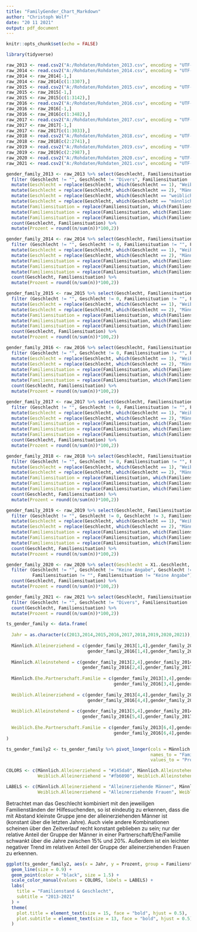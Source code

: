 ```yaml
---
title: "FamilyGender_Chart_Markdown"
author: "Christoph Wolf"
date: "20 11 2021"
output: pdf_document
---
```


```r
knitr::opts_chunk$set(echo = FALSE)
```

```r
library(tidyverse)
```

```r
raw_2013 <- read.csv2("A:/Rohdaten/Rohdaten_2013.csv", encoding = "UTF-8")
raw_2014 <- read.csv2("A:/Rohdaten/Rohdaten_2014.csv", encoding = "UTF-8")
raw_2014 <- raw_2014[-1,]
raw_2014 <- raw_2014[c(1:3307),]
raw_2015 <- read.csv2("A:/Rohdaten/Rohdaten_2015.csv", encoding = "UTF-8")
raw_2015 <- raw_2015[-1,]
raw_2015 <- raw_2015[c(1:3142),]
raw_2016 <- read.csv2("A:/Rohdaten/Rohdaten_2016.csv", encoding = "UTF-8")
raw_2016 <- raw_2016[-1,]
raw_2016 <- raw_2016[c(1:3482),]
raw_2017 <- read.csv2("A:/Rohdaten/Rohdaten_2017.csv", encoding = "UTF-8")
raw_2017 <- raw_2017[-1,]
raw_2017 <- raw_2017[c(1:3033),]
raw_2018 <- read.csv2("A:/Rohdaten/Rohdaten_2018.csv", encoding = "UTF-8")
raw_2018 <- raw_2018[c(2:2741),]
raw_2019 <- read.csv2("A:/Rohdaten/Rohdaten_2019.csv", encoding = "UTF-8")
raw_2019 <- raw_2019[c(2:2987),]
raw_2020 <- read.csv2("A:/Rohdaten/Rohdaten_2020.csv", encoding = "UTF-8")
raw_2021 <- read.csv2("A:/Rohdaten/Rohdaten_2021.csv", encoding = "UTF-8")
```

```r
gender_family_2013 <- raw_2013 %>% select(Geschlecht, Familiensituation) %>%
  filter (Geschlecht != "", Geschlecht != "Divers", Familiensituation != "") %>%
  mutate(Geschlecht = replace(Geschlecht, which(Geschlecht == 1), "Weiblich")) %>%
  mutate(Geschlecht = replace(Geschlecht, which(Geschlecht == 2), "Männlich")) %>%
  mutate(Geschlecht = replace(Geschlecht, which(Geschlecht == "weiblich"), "Weiblich")) %>%
  mutate(Geschlecht = replace(Geschlecht, which(Geschlecht == "männlich"), "Männlich")) %>%
  mutate(Familiensituation = replace(Familiensituation, which(Familiensituation == 1), "Alleinstehend (Einpersonenhaushalt)")) %>%
  mutate(Familiensituation = replace(Familiensituation, which(Familiensituation == 2), "Ehe/Partnerschaft/Familie")) %>%
  mutate(Familiensituation = replace(Familiensituation, which(Familiensituation == 3), "Alleinerziehend (Ein-Eltern-Familie)")) %>%
  count(Geschlecht, Familiensituation) %>%
  mutate(Prozent = round((n/sum(n))*100,2))

gender_family_2014 <- raw_2014 %>% select(Geschlecht, Familiensituation) %>%
  filter (Geschlecht != "", Geschlecht != 0, Familiensituation != "", Familiensituation != 0) %>%
  mutate(Geschlecht = replace(Geschlecht, which(Geschlecht == 1), "Weiblich")) %>%
  mutate(Geschlecht = replace(Geschlecht, which(Geschlecht == 2), "Männlich")) %>%
  mutate(Familiensituation = replace(Familiensituation, which(Familiensituation == 1), "Alleinstehend (Einpersonenhaushalt)")) %>%
  mutate(Familiensituation = replace(Familiensituation, which(Familiensituation == 2), "Ehe/Partnerschaft/Familie")) %>%
  mutate(Familiensituation = replace(Familiensituation, which(Familiensituation == 3), "Alleinerziehend (Ein-Eltern-Familie)")) %>%
  count(Geschlecht, Familiensituation) %>%
  mutate(Prozent = round((n/sum(n))*100,2))

gender_family_2015 <- raw_2015 %>% select(Geschlecht, Familiensituation) %>%
  filter (Geschlecht != "", Geschlecht != 0, Familiensituation != "", Familiensituation != 0) %>%
  mutate(Geschlecht = replace(Geschlecht, which(Geschlecht == 1), "Weiblich")) %>%
  mutate(Geschlecht = replace(Geschlecht, which(Geschlecht == 2), "Männlich")) %>%
  mutate(Familiensituation = replace(Familiensituation, which(Familiensituation == 1), "Alleinstehend (Einpersonenhaushalt)")) %>%
  mutate(Familiensituation = replace(Familiensituation, which(Familiensituation == 2), "Ehe/Partnerschaft/Familie")) %>%
  mutate(Familiensituation = replace(Familiensituation, which(Familiensituation == 3), "Alleinerziehend (Ein-Eltern-Familie)")) %>%
  count(Geschlecht, Familiensituation) %>%
  mutate(Prozent = round((n/sum(n))*100,2))

gender_family_2016 <- raw_2016 %>% select(Geschlecht, Familiensituation) %>%
  filter (Geschlecht != "", Geschlecht != 0, Familiensituation != "", Familiensituation != 0) %>%
  mutate(Geschlecht = replace(Geschlecht, which(Geschlecht == 1), "Weiblich")) %>%
  mutate(Geschlecht = replace(Geschlecht, which(Geschlecht == 2), "Männlich")) %>%
  mutate(Familiensituation = replace(Familiensituation, which(Familiensituation == 1), "Alleinstehend (Einpersonenhaushalt)")) %>%
  mutate(Familiensituation = replace(Familiensituation, which(Familiensituation == 2), "Ehe/Partnerschaft/Familie")) %>%
  mutate(Familiensituation = replace(Familiensituation, which(Familiensituation == 3), "Alleinerziehend (Ein-Eltern-Familie)")) %>%
  count(Geschlecht, Familiensituation) %>%
  mutate(Prozent = round((n/sum(n))*100,2))

gender_family_2017 <- raw_2017 %>% select(Geschlecht, Familiensituation) %>%
  filter (Geschlecht != "", Geschlecht != 0, Familiensituation != "", Familiensituation != 0) %>%
  mutate(Geschlecht = replace(Geschlecht, which(Geschlecht == 1), "Weiblich")) %>%
  mutate(Geschlecht = replace(Geschlecht, which(Geschlecht == 2), "Männlich")) %>%
  mutate(Familiensituation = replace(Familiensituation, which(Familiensituation == 1), "Alleinstehend (Einpersonenhaushalt)")) %>%
  mutate(Familiensituation = replace(Familiensituation, which(Familiensituation == 2), "Ehe/Partnerschaft/Familie")) %>%
  mutate(Familiensituation = replace(Familiensituation, which(Familiensituation == 3), "Alleinerziehend (Ein-Eltern-Familie)")) %>%
  count(Geschlecht, Familiensituation) %>%
  mutate(Prozent = round((n/sum(n))*100,2))

gender_family_2018 <- raw_2018 %>% select(Geschlecht, Familiensituation) %>%
  filter (Geschlecht != "", Geschlecht != 0, Familiensituation != "", Familiensituation != 0) %>%
  mutate(Geschlecht = replace(Geschlecht, which(Geschlecht == 1), "Weiblich")) %>%
  mutate(Geschlecht = replace(Geschlecht, which(Geschlecht == 2), "Männlich")) %>%
  mutate(Familiensituation = replace(Familiensituation, which(Familiensituation == 1), "Alleinstehend (Einpersonenhaushalt)")) %>%
  mutate(Familiensituation = replace(Familiensituation, which(Familiensituation == 2), "Ehe/Partnerschaft/Familie")) %>%
  mutate(Familiensituation = replace(Familiensituation, which(Familiensituation == 3), "Alleinerziehend (Ein-Eltern-Familie)")) %>%
  count(Geschlecht, Familiensituation) %>%
  mutate(Prozent = round((n/sum(n))*100,2))

gender_family_2019 <- raw_2019 %>% select(Geschlecht, Familiensituation) %>%
  filter (Geschlecht != "", Geschlecht != 0, Geschlecht != 3, Familiensituation != "", Familiensituation != 0) %>%
  mutate(Geschlecht = replace(Geschlecht, which(Geschlecht == 1), "Weiblich")) %>%
  mutate(Geschlecht = replace(Geschlecht, which(Geschlecht == 2), "Männlich")) %>%
  mutate(Familiensituation = replace(Familiensituation, which(Familiensituation == 1), "Alleinstehend (Einpersonenhaushalt)")) %>%
  mutate(Familiensituation = replace(Familiensituation, which(Familiensituation == 2), "Ehe/Partnerschaft/Familie")) %>%
  mutate(Familiensituation = replace(Familiensituation, which(Familiensituation == 3), "Alleinerziehend (Ein-Eltern-Familie)")) %>%
  count(Geschlecht, Familiensituation) %>%
  mutate(Prozent = round((n/sum(n))*100,2))

gender_family_2020 <- raw_2020 %>% select(Geschlecht = X1..Geschlecht, Familiensituation = X2..Familiensituation) %>%
  filter (Geschlecht != "", Geschlecht != "Keine Angabe", Geschlecht != "Divers", 
          Familiensituation != "", Familiensituation != "Keine Angabe") %>%
  count(Geschlecht, Familiensituation) %>%
  mutate(Prozent = round((n/sum(n))*100,2))

gender_family_2021 <- raw_2021 %>% select(Geschlecht, Familiensituation) %>%
  filter (Geschlecht != "", Geschlecht != "Divers", Familiensituation != "") %>%
  count(Geschlecht, Familiensituation) %>%
  mutate(Prozent = round((n/sum(n))*100,2))
```



```r
ts_gender_family <- data.frame(
  
  Jahr = as.character(c(2013,2014,2015,2016,2017,2018,2019,2020,2021)),
  
  Männlich.Alleinerziehend = c(gender_family_2013[1,4],gender_family_2014[1,4],gender_family_2015[1,4],
                               gender_family_2016[1,4],gender_family_2017[1,4],gender_family_2018[1,4],gender_family_2019[1,4],gender_family_2020[1,4],gender_family_2021[1,4]),
  
  Männlich.Alleinstehend = c(gender_family_2013[2,4],gender_family_2014[2,4],gender_family_2015[2,4],
                             gender_family_2016[2,4],gender_family_2017[2,4],gender_family_2018[2,4],gender_family_2019[2,4],gender_family_2020[2,4],gender_family_2021[2,4]),
  
  Männlich.Ehe.Partnerschaft.Familie = c(gender_family_2013[3,4],gender_family_2014[3,4],gender_family_2015[3,4],
                                         gender_family_2016[3,4],gender_family_2017[3,4],gender_family_2018[3,4],gender_family_2019[3,4],gender_family_2020[3,4],gender_family_2021[3,4]),
  
  Weiblich.Alleinerziehend = c(gender_family_2013[4,4],gender_family_2014[4,4],gender_family_2015[4,4],
                               gender_family_2016[4,4],gender_family_2017[4,4],gender_family_2018[4,4],gender_family_2019[4,4],gender_family_2020[4,4],gender_family_2021[4,4]),
  
  Weiblich.Alleinstehend = c(gender_family_2013[5,4],gender_family_2014[5,4],gender_family_2015[5,4],
                             gender_family_2016[5,4],gender_family_2017[5,4],gender_family_2018[5,4],gender_family_2019[5,4],gender_family_2020[5,4],gender_family_2021[5,4]),
  
  Weiblich.Ehe.Partnerschaft.Familie = c(gender_family_2013[6,4],gender_family_2014[6,4],gender_family_2015[6,4],
                                         gender_family_2016[6,4],gender_family_2017[6,4],gender_family_2018[6,4],gender_family_2019[6,4],gender_family_2020[6,4],gender_family_2021[6,4])
)

ts_gender_family2 <- ts_gender_family %>% pivot_longer(cols = Männlich.Alleinerziehend:Weiblich.Ehe.Partnerschaft.Familie, 
                                                       names_to = "Familienstand", 
                                                       values_to = "Prozent")

COLORS <- c(Männlich.Alleinerziehend = "#145da0", Männlich.Alleinstehend = "#0c2d48", Männlich.Ehe.Partnerschaft.Familie = "#b1d4e0",  
            Weiblich.Alleinerziehend = "#fb6090", Weiblich.Alleinstehend = "#821d30", Weiblich.Ehe.Partnerschaft.Familie = "#ffc5d0")

LABELS <- c(Männlich.Alleinerziehend = "Alleinerziehende Männer", Männlich.Alleinstehend = "Alleinstehende Männer", Männlich.Ehe.Partnerschaft.Familie = "Männer in Partnerschaft/Familie",  
            Weiblich.Alleinerziehend = "Alleinerziehende Frauen", Weiblich.Alleinstehend = "Alleinstehende Frauen", Weiblich.Ehe.Partnerschaft.Familie = "Frauen in Partnerschaft/Familie")
```

Betrachtet man das Geschlecht kombiniert mit den jeweiligen Familienständen der Hilfesuchenden, so ist eindeutig zu erkennen, dass die mit Abstand kleinste Gruppe jene der alleinerziehenden Männer ist (konstant über die letzten Jahre). Auch viele andere Kombinationen scheinen über den Zeitverlauf recht konstant geblieben zu sein; nur der relative Anteil der Gruppe der Männer in einer Partnerschaft/Ehe/Familie schwankt über die Jahre zwischen 15% und 20%. Außerdem ist ein leichter negativer Trend im relativen Anteil der Gruppe der alleinerziehenden Frauen zu erkennen.

```r
ggplot(ts_gender_family2, aes(x = Jahr, y = Prozent, group = Familienstand, color = Familienstand)) +
  geom_line(size = 0.9) +
  geom_point(color = "black", size = 1.5) +
  scale_color_manual(values = COLORS, labels = LABELS) +
  labs(
    title = "Familienstand & Geschlecht",
    subtitle = "2013-2021"
  ) +
  theme(
    plot.title = element_text(size = 15, face = "bold", hjust = 0.5),
    plot.subtitle = element_text(size = 13, face = "bold", hjust = 0.5)
  )
```

